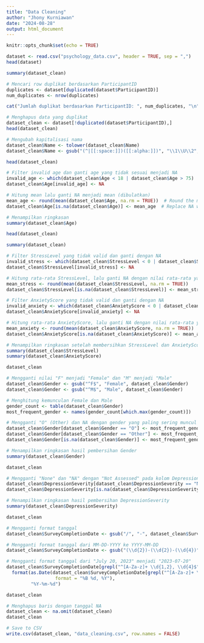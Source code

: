 ```yaml
---
title: "Data Cleaning"
author: "Jhony Kurniawan"
date: "2024-08-28"
output: html_document
---
```


```r
knitr::opts_chunk$set(echo = TRUE)

dataset <- read.csv("psychology_data.csv", header = TRUE, sep = ",")
head(dataset)
```
```r
summary(dataset_clean)
```
```r
# Mencari row duplikat berdasarkan ParticipantID
duplicates <- dataset[duplicated(dataset$ParticipantID)]
num_duplicates <- nrow(duplicates)

cat("Jumlah duplikat berdasarkan ParticipantID: ", num_duplicates, "\n")
```
```r
# Menghapus data yang duplikat
dataset_clean <- dataset[!duplicated(dataset$ParticipantID),]
head(dataset_clean)
```
```r
# Mengubah kapitalisasi nama
dataset_clean$Name <- tolower(dataset_clean$Name)
dataset_clean$Name <- gsub("(^|[[:space:]])([[:alpha:]])", "\\1\\U\\2", dataset_clean$Name, perl = TRUE)

head(dataset_clean)
```
```r
# Filter invalid age dan ganti age yang tidak sesuai menjadi NA
invalid_age <- which(dataset_clean$Age < 18 | dataset_clean$Age > 75)
dataset_clean$Age[invalid_age] <- NA

# Hitung mean lalu ganti NA menjadi mean (dibulatkan)
mean_age <- round(mean(dataset_clean$Age, na.rm = TRUE))  # Round the mean to the nearest integer
dataset_clean$Age[is.na(dataset_clean$Age)] <- mean_age  # Replace NA with the rounded mean

# Menampilkan ringkasan
summary(dataset_clean$Age)
```
```r
head(dataset_clean)
```
```r
summary(dataset_clean)
```
```r
# Filter StressLevel yang tidak valid dan ganti dengan NA
invalid_stress <- which(dataset_clean$StressLevel < 0 | dataset_clean$StressLevel > 6)
dataset_clean$StressLevel[invalid_stress] <- NA

# Hitung rata-rata StressLevel, lalu ganti NA dengan nilai rata-rata yang dibulatkan
mean_stress <- round(mean(dataset_clean$StressLevel, na.rm = TRUE))
dataset_clean$StressLevel[is.na(dataset_clean$StressLevel)] <- mean_stress

# Filter AnxietyScore yang tidak valid dan ganti dengan NA
invalid_anxiety <- which(dataset_clean$AnxietyScore < 0 | dataset_clean$AnxietyScore > 25)
dataset_clean$AnxietyScore[invalid_anxiety] <- NA

# Hitung rata-rata AnxietyScore, lalu ganti NA dengan nilai rata-rata yang dibulatkan
mean_anxiety <- round(mean(dataset_clean$AnxietyScore, na.rm = TRUE))
dataset_clean$AnxietyScore[is.na(dataset_clean$AnxietyScore)] <- mean_anxiety

# Menampilkan ringkasan setelah membersihkan StressLevel dan AnxietyScore
summary(dataset_clean$StressLevel)
summary(dataset_clean$AnxietyScore)
```
```r
dataset_clean
```
```r
# Mengganti nilai "F" menjadi "Female" dan "M" menjadi "Male"
dataset_clean$Gender <- gsub("^F$", "Female", dataset_clean$Gender)
dataset_clean$Gender <- gsub("^M$", "Male", dataset_clean$Gender)

# Menghitung kemunculan Female dan Male
gender_count <- table(dataset_clean$Gender)
most_frequent_gender <- names(gender_count[which.max(gender_count)])

# Mengganti "O" (Other) dan NA dengan gender yang paling sering muncul
dataset_clean$Gender[dataset_clean$Gender == "O"] <- most_frequent_gender
dataset_clean$Gender[dataset_clean$Gender == "Other"] <- most_frequent_gender
dataset_clean$Gender[is.na(dataset_clean$Gender)] <- most_frequent_gender

# Menampilkan ringkasan hasil pembersihan Gender
summary(dataset_clean$Gender)
```
```r
dataset_clean
```
```r
# Mengganti "None" dan "NA" dengan "Not Assessed" pada kolom DepressionSeverity
dataset_clean$DepressionSeverity[dataset_clean$DepressionSeverity == "None"] <- "Not Assessed"
dataset_clean$DepressionSeverity[is.na(dataset_clean$DepressionSeverity)] <- "Not Assessed"

# Menampilkan ringkasan hasil pembersihan DepressionSeverity
summary(dataset_clean$DepressionSeverity)
```
```r
dataset_clean
```

```r
# Mengganti format tanggal
dataset_clean$SurveyCompletionDate <- gsub("/", "-", dataset_clean$SurveyCompletionDate)

# Mengganti format tanggal dari MM-DD-YYYY ke YYYY-MM-DD
dataset_clean$SurveyCompletionDate <- gsub("(\\d{2})-(\\d{2})-(\\d{4})", "\\3-\\1-\\2", dataset_clean$SurveyCompletionDate)

# Mengganti format tanggal dari "July 20, 2023" menjadi "2023-07-20"
dataset_clean$SurveyCompletionDate[grepl("^[A-Za-z]+ \\d{1,2}, \\d{4}$", dataset_clean$SurveyCompletionDate)] <- 
  format(as.Date(dataset_clean$SurveyCompletionDate[grepl("^[A-Za-z]+ \\d{1,2}, \\d{4}$", dataset_clean$SurveyCompletionDate)], 
                  format = "%B %d, %Y"), 
         "%Y-%m-%d")

```

```r
dataset_clean
```
```r
# Menghapus baris dengan tanggal NA
dataset_clean <- na.omit(dataset_clean)
dataset_clean
```
```r
# Save to CSV
write.csv(dataset_clean, "data_cleaning.csv", row.names = FALSE)
```

